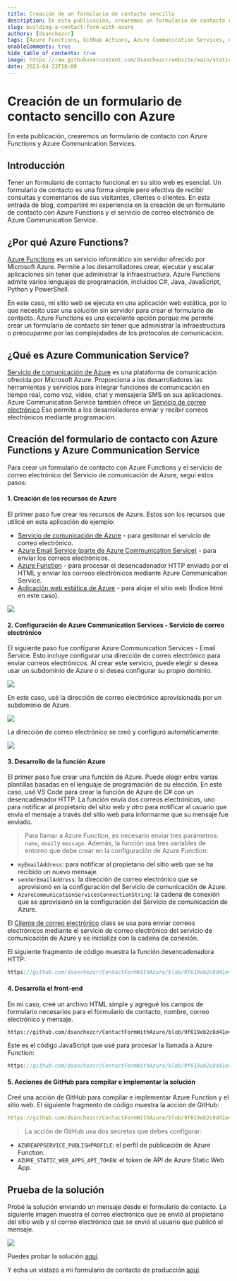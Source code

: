 ```yaml
---
title: Creación de un formulario de contacto sencillo
description: En esta publicación, crearemos un formulario de contacto con Azure Functions y Azure Communication Services
slug: building-a-contact-form-with-azure
authors: [dsanchezcr]
tags: [Azure Functions, GitHub Actions, Azure Communication Services, Azure Static Web Apps]
enableComments: true
hide_table_of_contents: true
image: https://raw.githubusercontent.com/dsanchezcr/website/main/static/img/BuiltContactForm/ContactForm.jpg
date: 2023-04-23T18:00
---
```

# Creación de un formulario de contacto sencillo con Azure

En esta publicación, crearemos un formulario de contacto con Azure Functions y Azure Communication Services.

## Introducción

Tener un formulario de contacto funcional en su sitio web es esencial. Un formulario de contacto es una forma simple pero efectiva de recibir consultas y comentarios de sus visitantes, clientes o clientes. En esta entrada de blog, compartiré mi experiencia en la creación de un formulario de contacto con Azure Functions y el servicio de correo electrónico de Azure Communication Service.
<!--truncate-->
## ¿Por qué Azure Functions?

[Azure Functions](https://learn.microsoft.com/azure/azure-functions/functions-overview?WT.mc_id=DT-MVP-5005361) es un servicio informático sin servidor ofrecido por Microsoft Azure. Permite a los desarrolladores crear, ejecutar y escalar aplicaciones sin tener que administrar la infraestructura. Azure Functions admite varios lenguajes de programación, incluidos C#, Java, JavaScript, Python y PowerShell.

En este caso, mi sitio web se ejecuta en una aplicación web estática, por lo que necesito usar una solución sin servidor para crear el formulario de contacto. Azure Functions es una excelente opción porque me permite crear un formulario de contacto sin tener que administrar la infraestructura o preocuparme por las complejidades de los protocolos de comunicación.

## ¿Qué es Azure Communication Service?

[Servicio de comunicación de Azure](https://learn.microsoft.com/azure/communication-services/overview?WT.mc_id=DT-MVP-5005361) es una plataforma de comunicación ofrecida por Microsoft Azure. Proporciona a los desarrolladores las herramientas y servicios para integrar funciones de comunicación en tiempo real, como voz, video, chat y mensajería SMS en sus aplicaciones. Azure Communication Service también ofrece un [Servicio de correo electrónico](https://learn.microsoft.com/azure/communication-services/concepts/email/email-overview?WT.mc_id=DT-MVP-5005361) Eso permite a los desarrolladores enviar y recibir correos electrónicos mediante programación.

## Creación del formulario de contacto con Azure Functions y Azure Communication Service

Para crear un formulario de contacto con Azure Functions y el servicio de correo electrónico del Servicio de comunicación de Azure, seguí estos pasos:

#### 1. Creación de los recursos de Azure

El primer paso fue crear los recursos de Azure. Estos son los recursos que utilicé en esta aplicación de ejemplo:

*   [Servicio de comunicación de Azure](https://learn.microsoft.com/azure/communication-services/quickstarts/create-communication-resource?WT.mc_id=DT-MVP-5005361) - para gestionar el servicio de correo electrónico.
*   [Azure Email Service (parte de Azure Communication Service)](https://learn.microsoft.com/azure/communication-services/quickstarts/email/create-email-communication-resource?WT.mc_id=DT-MVP-5005361) - para enviar los correos electrónicos.
*   [Azure Function](https://learn.microsoft.com/azure/azure-functions/functions-create-first-function-vs-code?WT.mc_id=DT-MVP-5005361&pivots=programming-language-csharp) - para procesar el desencadenador HTTP enviado por el HTML y enviar los correos electrónicos mediante Azure Communication Service.
*   [Aplicación web estática de Azure](https://learn.microsoft.com/azure/static-web-apps/getting-started?WT.mc_id=DT-MVP-5005361) - para alojar el sitio web (Índice.html en este caso).

![](pathname:///img/BuiltContactForm/AzureResourceVisualizer.jpg)

#### 2. Configuración de Azure Communication Services - Servicio de correo electrónico

El siguiente paso fue configurar Azure Communication Services - Email Service. Esto incluye configurar una dirección de correo electrónico para enviar correos electrónicos. Al crear este servicio, puede elegir si desea usar un subdominio de Azure o si desea configurar su propio dominio.

![](pathname:///img/BuiltContactForm/AzureEmailCommunicationService.jpg)

En este caso, usé la dirección de correo electrónico aprovisionada por un subdominio de Azure.

![](pathname:///img/BuiltContactForm/DomainProvision.jpg)

La dirección de correo electrónico se creó y configuró automáticamente:

![](pathname:///img/BuiltContactForm/EmailCommunicationService.jpg)

#### 3. Desarrollo de la función Azure

El primer paso fue crear una función de Azure. Puede elegir entre varias plantillas basadas en el lenguaje de programación de su elección. En este caso, usé VS Code para crear la función de Azure de C# con un desencadenador HTTP. La función envía dos correos electrónicos, uno para notificar al propietario del sitio web y otro para notificar al usuario que envía el mensaje a través del sitio web para informarme que su mensaje fue enviado.

> Para llamar a Azure Function, es necesario enviar tres parámetros: `name`, `email`y `message`.
> Además, la función usa tres variables de entorno que debe crear en la configuración de Azure Function:

*   `myEmailAddress`: para notificar al propietario del sitio web que se ha recibido un nuevo mensaje.
*   `senderEmailAddress`: la dirección de correo electrónico que se aprovisionó en la configuración del Servicio de comunicación de Azure.
*   `AzureCommunicationServicesConnectionString`: la cadena de conexión que se aprovisionó en la configuración del Servicio de comunicación de Azure.

El [Cliente de correo electrónico](https://learn.microsoft.com/dotnet/api/azure.communication.email.emailclient?view=azure-dotnet?WT.mc_id=DT-MVP-5005361) class se usa para enviar correos electrónicos mediante el servicio de correo electrónico del servicio de comunicación de Azure y se inicializa con la cadena de conexión.

El siguiente fragmento de código muestra la función desencadenadora HTTP:

```c reference title="Azure Function HTTP Trigger - SendEmails.cs"
https://github.com/dsanchezcr/ContactFormWithAzure/blob/9f619eb2c8d41e45574557dbf3c2f95486391d30/api/SendEmails.cs#L17-L57
```

#### 4. Desarrolla el front-end

En mi caso, creé un archivo HTML simple y agregué los campos de formulario necesarios para el formulario de contacto, nombre, correo electrónico y mensaje.

```html reference title="Form to to send the email"
https://github.com/dsanchezcr/ContactFormWithAzure/blob/9f619eb2c8d41e45574557dbf3c2f95486391d30/Index.html#L123-L137
```

Este es el código JavaScript que usé para procesar la llamada a Azure Function:

```javascript reference title="JavaScript code to call the Azure Function"
https://github.com/dsanchezcr/ContactFormWithAzure/blob/9f619eb2c8d41e45574557dbf3c2f95486391d30/Index.html#L8-L32
```

#### 5. Acciones de GitHub para compilar e implementar la solución

Creé una acción de GitHub para compilar e implementar Azure Function y el sitio web. El siguiente fragmento de código muestra la acción de GitHub:

```yaml reference title="GitHub Action to build and deploy the solution"
https://github.com/dsanchezcr/ContactFormWithAzure/blob/9f619eb2c8d41e45574557dbf3c2f95486391d30/.github/workflows/main_contactformwithazure.yml#L1-L45
```

> La acción de GitHub usa dos secretos que debes configurar:

*   `AZUREAPPSERVICE_PUBLISHPROFILE`: el perfil de publicación de Azure Function.
*   `AZURE_STATIC_WEB_APPS_API_TOKEN`: el token de API de Azure Static Web App.

## Prueba de la solución

Probé la solución enviando un mensaje desde el formulario de contacto. La siguiente imagen muestra el correo electrónico que se envió al propietario del sitio web y el correo electrónico que se envió al usuario que publicó el mensaje.

![](pathname:///img/BuiltContactForm/ContactFormResult.jpg)

Puedes probar la solución [aquí](https://purple-sky-05cd51e0f.3.azurestaticapps.net/Index.html).

Y echa un vistazo a mi formulario de contacto de producción [aquí](https://dsanchezcr.com/contact).